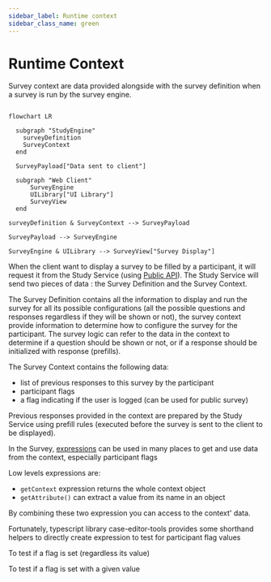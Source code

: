 ```yaml
---
sidebar_label: Runtime context
sidebar_class_name: green
---
```



# Runtime Context

Survey context are data provided alongside with the survey definition when a survey is run by the survey engine.

```mermaid

flowchart LR

  subgraph "StudyEngine"
    surveyDefinition
    SurveyContext
  end

  SurveyPayload["Data sent to client"]

  subgraph "Web Client"
      SurveyEngine
      UILibrary["UI Library"]
      SurveyView
  end

surveyDefinition & SurveyContext --> SurveyPayload 

SurveyPayload --> SurveyEngine

SurveyEngine & UILibrary --> SurveyView["Survey Display"] 

```

When the client want to display a survey to be filled by a participant, it will request it from the Study Service (using [Public API](../../system/architecture)).
The Study Service will send two pieces of data : the Survey Definition and the Survey Context.

The Survey Definition contains all the information to display and run the survey for all its possible configurations (all the possible questions and responses regardless if they will be shown or not), the survey context provide information to determine how to configure the survey for the participant.
The survey logic can refer to the data in the context to determine if a question should be shown or not, or if a response should be initialized with response (prefills).

The Survey Context contains the following data:
- list of previous responses to this survey by the participant
- participant flags
- a flag indicating if the user is logged (can be used for public survey)

Previous responses provided in the context are prepared by the Study Service using prefill rules (executed before the survey is sent to the client to be displayed).

In the Survey, [expressions](./expressions) can be used in many places to get and use data from the context, especially participant flags
 
Low levels expressions are:
- `getContext` expression returns the whole context object
- `getAttribute()` can extract a value from its name in an object

By combining these two expression you can access to the context' data.

Fortunately, typescript library case-editor-tools provides some shorthand helpers to directly create expression to test for participant flag values

To test if a flag is set (regardless its value)
<ExpressionViewer name="client:hasParticipantFlag"/>

To test if a flag is set with a given value
<ExpressionViewer name="client:hasParticipantFlagValue"/>


